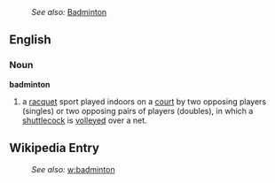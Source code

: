 :''See also:'' [[Badminton]]
==English==
===Noun===
'''badminton'''

# a [[racquet]] sport played indoors on a [[court]] by two opposing players (singles) or two opposing pairs of players (doubles), in which a [[shuttlecock]] is [[volleyed]] over a net.

==Wikipedia Entry==
:''See also:'' [[w:badminton]]